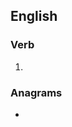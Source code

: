 {{also|orchestrâtes}}
==English==

===Verb===
{{head|en|verb form}}

# {{en-third-person singular of|orchestrate}}

===Anagrams===
* {{anagrams|en|sacher tortes}}